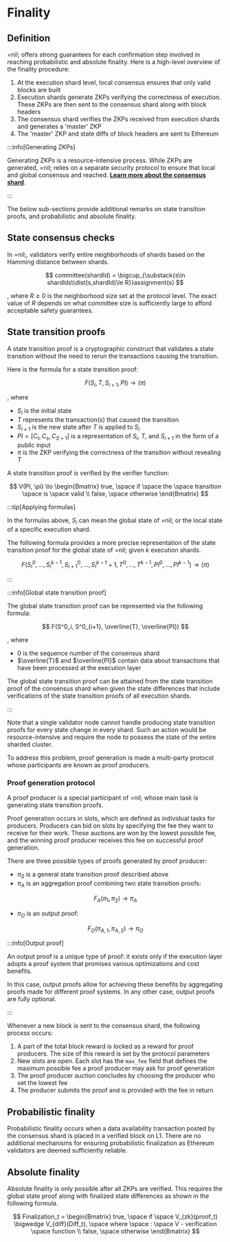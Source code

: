 # Finality

## Definition

=nil; offers strong guarantees for each confirmation step involved in reaching probabilistic and absolute finality. Here is a high-level overview of the finality procedure:

1. At the execution shard level, local consensus ensures that only valid blocks are built
2. Execution shards generate ZKPs verifying the correctness of execution. These ZKPs are then sent to the consensus shard along with block headers
3. The consensus shard verifies the ZKPs received from execution shards and generates a 'master' ZKP
4. The 'master' ZKP and state diffs of block headers are sent to Ethereum

:::info[Generating ZKPs]

Generating ZKPs is a resource-intensive process. While ZKPs are generated, =nil; relies on a separate security protocol to ensure that local and global consensus and reached. [**Learn more about the consensus shard**](../core-concepts/shards-parallel-execution#consensus-shard).

:::

The below sub-sections provide additional remarks on state transition proofs, and probabilistic and absolute finality.

## State consensus checks

In =nil;, validators verify entire neighborhoods of shards based on the Hamming distance between shards.

$$
committee(shardId) = \bigcup_{\substack{s\in shardIds\\dist(s,shardId)\le R}}assignment(s)
$$

, where $R\ge 0$ is the neighborhood size set at the protocol level. The exact value of $R$ depends on what committee size is sufficiently large to afford acceptable safety guarantees.

## State transition proofs

A state transition proof is a cryptographic construct that validates a state transition without the need to rerun the transactions causing the transition. 

Here is the formula for a state transition proof:

$$
F(S_i, T, S_{i+1}, PI) \to (\pi) 
$$

, where

* $S_i$ is the initial state
* $T$ represents the transaction(s) that caused the transition
* $S_{i+1}$ is the new state after $T$ is applied to $S_i$
* $PI = [C_t, C_s, C_{S+1}]$ is a representation of $S_i$, $T$, and $S_{i+1}$ in the form of a public input 
* $\pi$ is the ZKP verifying the correctness of the transition without revealing $T$

A state transition proof is verified by the verifier function:

$$
V(PI, \pi) \to \begin{Bmatrix} true, \space if \space the \space transition \space is \space valid \\ false, \space otherwise \end{Bmatrix}
$$

:::tip[Applying formulas]

In the formulas above, $S_i$ can mean the global state of =nil; or the local state of a specific execution shard.

The following formula provides a more precise representation of the state transition proof for the global state of =nil; given $k$ execution shards.

$$
F(S^0_i, ..., S^{k-1}_i, S^0_{i+1}, ..., S^{k-1}_i+1, T^0, ..., T^{k-1}, PI^0, ..., PI^{k-1}) \to (\pi)
$$

:::

:::info[Global state transition proof]

The global state transition proof can be represented via the following formula:

$$
F(S^0_i, S^0_{i+1}, \overline{T}, \overline{PI})
$$

, where

* $0$ is the sequence number of the consensus shard
* $\overline{T}$ and $\overline{PI}$ contain data about transactions that have been processed at the execution layer

The global state transition proof can be attained from the state transition proof of the consensus shard when given the state differences that include verifications of the state transition proofs of all execution shards.

:::

Note that a single validator node cannot handle producing state transition proofs for every state change in every shard. Such an action would be resource-intensive and require the node to possess the state of the entire sharded cluster.

To address this problem, proof generation is made a multi-party protocol whose participants are known as proof producers.

### Proof generation protocol

A proof producer is a special participant of =nil; whose main task is generating state transition proofs.

Proof generation occurs in slots, which are defined as individual tasks for producers. Producers can bid on slots by specifying the fee they want to receive for their work. These auctions are won by the lowest possible fee, and the winning proof producer receives this fee on successful proof generation.

There are three possible types of proofs generated by proof producer:

* $\pi_S$ is a general state transition proof described above
* $\pi_A$ is an aggregation proof combining two state transition proofs:

$$
F_A(\pi_1, \pi_2) \to \pi_A
$$

* $\pi_O$ is an output proof:

$$
F_O(\pi_{A, 1}, \pi_{A, 2}) \to \pi_O
$$

:::info[Output proof]

An output proof is a unique type of proof: it exists only if the execution layer adopts a proof system that promises various optimizations and cost benefits.

In this case, output proofs allow for achieving these benefits by aggregating proofs made for different proof systems. In any other case, output proofs are fully optional.

:::

Whenever a new block is sent to the consensus shard, the following process occurs:

1. A part of the total block reward is locked as a reward for proof producers. The size of this reward is set by the protocol parameters
2. New slots are open. Each slot has the `max_fee` field that defines the maximum possible fee a proof producer may ask for proof generation
3. The proof producer auction concludes by choosing the producer who set the lowest fee
4. The producer submits the proof and is provided with the fee in return

## Probabilistic finality

Probabilistic finality occurs when a data availability transaction posted by the consensus shard is placed in a verified block on L1. There are no additional mechanisms for ensuring probabilistic finalization as Ethereum validators are deemed sufficiently reliable.

## Absolute finality

Absolute finality is only possible after all ZKPs are verified. This requires the global state proof along with finalized state differences as shown in the following formula.

$$
Finalization_t = \begin{Bmatrix} true, \space if \space V_{zk}(proof_t) \bigwedge V_{diff}(Diff_t), \space where \space : \space V - verification \space function \\ false, \space otherwise \end{Bmatrix}
$$

